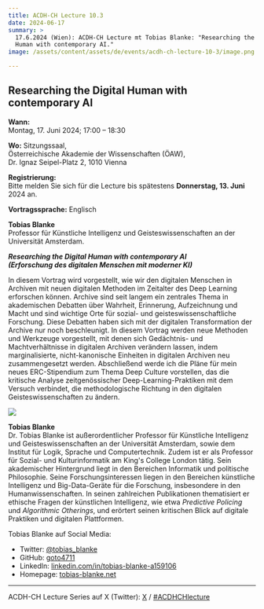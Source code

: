 ```yaml
---
title: ACDH-CH Lecture 10.3
date: 2024-06-17
summary: >
  17.6.2024 (Wien): ACDH-CH Lecture mt Tobias Blanke: "Researching the Digital
  Human with contemporary AI."
image: /assets/content/assets/de/events/acdh-ch-lecture-10-3/image.png

---
```


## Researching the Digital Human with contemporary AI

**Wann:**\
Montag, 17. Juni 2024; 17:00 – 18:30

**Wo:** Sitzungssaal,\
Österreichische Akademie der Wissenschaften (ÖAW),\
Dr. Ignaz Seipel-Platz 2, 1010 Vienna

**Registrierung:**\
Bitte melden Sie sich für die Lecture bis spätestens **Donnerstag, 13. Juni** 2024 an.

**Vortragssprache:** Englisch

**Tobias Blanke**\
Professor für Künstliche Intelligenz und Geisteswissenschaften an der Universität Amsterdam.

***Researching the Digital Human with contemporary AI***\
***(Erforschung des digitalen Menschen mit moderner KI)***

In diesem Vortrag wird vorgestellt, wie wir den digitalen Menschen in Archiven mit neuen digitalen Methoden im Zeitalter des Deep Learning erforschen können. Archive sind seit langem ein zentrales Thema in akademischen Debatten über Wahrheit, Erinnerung, Aufzeichnung und Macht und sind wichtige Orte für sozial- und geisteswissenschaftliche Forschung. Diese Debatten haben sich mit der digitalen Transformation der Archive nur noch beschleunigt. In diesem Vortrag werden neue Methoden und Werkzeuge vorgestellt, mit denen sich Gedächtnis- und Machtverhältnisse in digitalen Archiven verändern lassen, indem marginalisierte, nicht-kanonische Einheiten in digitalen Archiven neu zusammengesetzt werden. Abschließend werde ich die Pläne für mein neues ERC-Stipendium zum Thema Deep Culture vorstellen, das die kritische Analyse zeitgenössischer Deep-Learning-Praktiken mit dem Versuch verbindet, die methodologische Richtung in den digitalen Geisteswissenschaften zu ändern.

<Grid layout="one-four-columns">

<GridItem>

![](/assets/content/assets/de/events/acdh-ch-lecture-10-3/tobias-blanke-portrait-723x1024.png)

</GridItem>

<GridItem>

**Tobias Blanke**\
Dr. Tobias Blanke ist außerordentlicher Professor für Künstliche Intelligenz und Geisteswissenschaften an der Universität Amsterdam, sowie dem Institut für Logik, Sprache und Computertechnik. Zudem ist er als Professor für Sozial- und Kulturinformatik am King's College London tätig. Sein akademischer Hintergrund liegt in den Bereichen Informatik und politische Philosophie. Seine Forschungsinteressen liegen in den Bereichen künstliche Intelligenz und Big-Data-Geräte für die Forschung, insbesondere in den Humanwissenschaften. In seinen zahlreichen Publikationen thematisiert er ethische Fragen der künstlichen Intelligenz, wie etwa *Predictive Policing* und *Algorithmic Otherings*, und erörtert seinen kritischen Blick auf digitale Praktiken und digitalen Plattformen.

Tobias Blanke auf Social Media:

* Twitter: [@tobias\_blanke](https://x.com/tobias_blanke)
* GitHub: [goto4711](https://github.com/goto4711)
* LinkedIn: [linkedin.com/in/tobias-blanke-a159106](https://www.linkedin.com/in/tobias-blanke-a159106/)
* Homepage: [tobias-blanke.net](https://tobias-blanke.net/)

</GridItem>

</Grid>

***

ACDH-CH Lecture Series auf X (Twitter): [X](https://twitter.com/AtClariah) / [#ACDHCHlecture](https://twitter.com/search?q=%23ACDHCHLecture\&src=typed_query)
